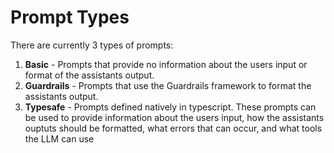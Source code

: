 
# Prompt Types

There are currently 3 types of prompts:
1) **Basic** - Prompts that provide no information about the users input or format of the assistants output.
2) **Guardrails** - Prompts that use the Guardrails framework to format the assistants output. 
3) **Typesafe** - Prompts defined natively in typescript. These prompts can be used to provide information about the users input, how the assistants ouptuts should be formatted, what errors that can occur, and what tools the LLM can use
  